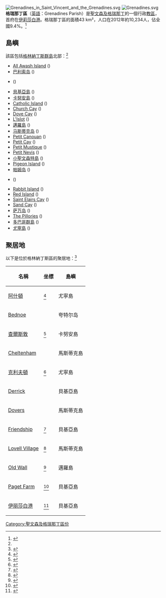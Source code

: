 {{noteTA|1=zh-hans:格林纳丁斯; zh-hant:格林納丁斯; zh-tw:格瑞那丁;}}
[[File:Grenadines_in_Saint_Vincent_and_the_Grenadines.svg|thumb]]
[[File:Grenadines.svg|thumb]]
'''格瑞那丁區'''（[[英語|英語]]：Grenadines Parish）是[[聖文森及格瑞那丁|聖文森及格瑞那丁]]的一個行政[[教區|教區]]，首府在[[伊莉莎白港_(聖文森及格瑞那丁)|伊莉莎白港]]。格瑞那丁區的面積43 km²，人口在2012年約10,234人，佔全國9.4%。<ref name="pop">{{cite web |title=Population and Housing Census Report, 2012 |url=http://stats.gov.vc/stats/wp-content/uploads/2017/01/2012-Housing-and-Population-Census-Report-final-draft-4.pdf |website=Statistical Office, Government of Saint Vincent and the Grenadines |accessdate=2020-03-27 |language=en |format=PDF |archive-date=2020-06-19 |archive-url=https://web.archive.org/web/20200619222440/http://stats.gov.vc/stats/wp-content/uploads/2017/01/2012-Housing-and-Population-Census-Report-final-draft-4.pdf |dead-url=yes }}</ref>

== 島嶼 ==
該區包括[[格林納丁斯群島|格林納丁斯群島]]北部：<ref name="NGA" />
* [[All_Awash_Island|All Awash Island]] ({{coord|12|55|N|61|08|W|region:VC_type:isle|name=All Awash Island}})
* [[巴利索岛|巴利索岛]] ({{coord|12|57|N|61|08|W|region:VC_type:isle|name=Baliceaux}})
* {{Link-en|巴托瓦岛|Battowia}} ({{coord|12|58|N|61|08|W|region:VC_type:isle|name=Battowia}})
* [[貝基亞島|貝基亞島]] ({{coord|13|01|N|61|13|W|region:VC_type:isle|name=貝基亞島}})
* [[卡努安島|卡努安島]] ({{coord|12|43|N|61|20|W|region:VC_type:isle|name=Canouan}})
* [[Catholic_Island|Catholic Island]] ({{coord|12|40|N|61|24|W|region:VC_type:isle|name=Catholic Island}})
* [[Church_Cay|Church Cay]] ({{coord|12|57|N|61|08|W|region:VC_type:isle|name=Church Cay}})
* [[Dove_Cay|Dove Cay]] ({{coord|12|41|N|61|21|W|region:VC_type:isle|name=Dove Cay}})
* [[L'Islot|L'Islot]] ({{coord|12|41|N|61|21|W|region:VC_type:isle|name=L’Islot}})
* [[邁羅島|邁羅島]] ({{coord|12|39|N|61|23|W|region:VC_type:isle|name=邁羅島}})
* [[马斯蒂克岛|马斯蒂克岛]] ({{coord|12|53|N|61|11|W|region:VC_type:isle|name=Mustique}})
* [[Petite_Canouan|Petit Canouan]] ({{coord|12|47|N|61|17|W|region:VC_type:isle|name=Petit Canouan}})
* [[Petit_Cay|Petit Cay]] ({{coord|12|50|N|61|12|W|region:VC_type:isle|name=Petit Cay}})
* [[Petite_Mustique|Petit Mustique]] ({{coord|12|51|N|61|12|W|region:VC_type:isle|name=Petit Mustique}})
* [[Petite_Nevis|Petit Nevis]] ({{coord|12|58|N|61|15|W|region:VC_type:isle|name=Petit Nevis}})
* [[小聖文森特島|小聖文森特島]] ({{coord|12|32|N|061|23|W|region:VC_type:isle|name=Petit Saint Vincent}})
* [[Pigeon_Island,_Grenadines|Pigeon Island]] ({{coord|12|57|N|061|17|W|region:VC_type:isle|name=Pigeon Island}})
* [[帕姆岛|帕姆岛]] ({{coord|12|35|N|061|24|W|region:VC_type:isle|name=Prune Island (Palm Island)}})
* {{Link-en|夸特尔岛|Quatre}} ({{coord|12|57|N|061|15|W|region:VC_type:isle|name=Quatre}})
* [[Rabbit_Island,_Grenadines|Rabbit Island]] ({{coord|12|51|N|061|10|W|region:VC_type:isle|name=Rabbit Island}})
* [[Red_Island,_Grenadines|Red Island]] ({{coord|12|36|N|061|25|W|region:VC_type:isle|name=Red Island}})
* [[Saint_Elairs_Cay|Saint Elairs Cay]] ({{coord|12|59|N|061|14|W|region:VC_type:isle|name=Saint Elairs Cay}})
* [[Sand_Cay,_Grenadines|Sand Cay]] ({{coord|12|36|N|061|26|W|region:VC_type:isle|name=Sand Cay}})
* [[萨万岛|萨万岛]] ({{coord|12|48|N|061|12|W|region:VC_type:isle|name=Savan}})
* [[The_Pillories|The Pillories]] ({{coord|12|54|N|061|10|W|region:VC_type:isle|name=The Pillories}})
* [[多巴哥群島|多巴哥群島]] ({{coord|12|38|N|061|21|W|region:VC_type:isle|name=Tobago Cays}})
* [[尤寧島|尤寧島]] ({{coord|12|36|N|061|26|W|region:VC_type:isle|name=Union Island}})

== 聚居地 ==
以下是位於格林納丁斯區的聚居地：<ref name="NGA">{{cite web|url=http://geonames.nga.mil/ggmagaz/|title=GeoNames Search|publisher=[[National_Geospatial-Intelligence_Agency|National Geospatial-Intelligence Agency]]|accessdate=2 March 2013|archive-date=2021-01-05|archive-url=https://web.archive.org/web/20210105165333/https://geonames.nga.mil/ggmagaz/).|dead-url=yes}}</ref>
{| class="wikitable sortable"
! 名稱
! 坐標
! 島嶼
|-
| [[阿什頓_(尤寧島)|阿什頓]]
| {{coord|12|35|41|N|61|26|05|W|region:VC_type:city|name=Ashton}}<ref>{{cite web|url=http://www.wikimapia.org/16780186/Ashton|title=Ashton|publisher=Wikimapia|accessdate=3 March 2013|archive-date=2018-09-18|archive-url=https://web.archive.org/web/20180918160657/http://wikimapia.org/16780186/Ashton|dead-url=no}}</ref>
| 尤寧島
|-
| [[Bednoe|Bednoe]]
| {{coord|12|57|N|61|15|W|region:VC_type:city|name=Bednoe}}
| 夸特尔岛
|-
| [[查尔斯敦_(卡努安岛)|查爾斯敦]]
| {{coord|12|42|03|N|61|19|53|W|region:VC_type:city}}<ref>{{cite web|url=http://www.wikimapia.org/5152607/Charlestown|title=Charlestown|publisher=Wikimapia|accessdate=3 March 2013|archive-date=2019-06-20|archive-url=https://web.archive.org/web/20190620204733/http://wikimapia.org/5152607/Charlestown|dead-url=no}}</ref>
| 卡努安島
|-
| [[Cheltenham,_Saint_Vincent_and_the_Grenadines|Cheltenham]]
| {{coord|12|53|N|61|11|W|region:VC_type:city}}
| 馬斯蒂克島
|-
| [[克利夫頓_(尤寧島)|克利夫頓]]
| {{coord|12|35|45|N|61|25|07|W|region:VC_type:city}}<ref>{{cite web|url=http://www.wikimapia.org/16780241/Clifton|title=Clifton|publisher=Wikimapia|accessdate=3 March 2013|archive-date=2019-06-02|archive-url=https://web.archive.org/web/20190602151431/http://wikimapia.org/16780241/Clifton|dead-url=no}}</ref>
| 尤寧島
|-
| [[Derrick,_Saint_Vincent_and_the_Grenadines|Derrick]]
| {{coord|12|59|N|61|15|W|region:VC_type:city}}
| 貝基亞島
|-
| [[Dovers|Dovers]]
| {{coord|12|53|N|61|11|W|region:VC_type:city}}
| 馬斯蒂克島
|-
| [[Friendship,_Saint_Vincent_and_the_Grenadines|Friendship]]
| {{coord|12|59|32|N|61|14|10|W|region:VC_type:city}}<ref>{{cite web|url=http://www.wikimapia.org/16895011/Friendship|title=Friendship|publisher=Wikimapia|accessdate=3 March 2013|archive-date=2019-06-08|archive-url=https://web.archive.org/web/20190608132935/http://wikimapia.org/16895011/Friendship|dead-url=no}}</ref>
| 貝基亞島
|-
| [[Lovell_Village,_Saint_Vincent_and_the_Grenadines|Lovell Village]]
| {{coord|12|52|57|N|61|11|16|W|region:VC_type:city}}<ref>{{cite web|url=http://www.wikimapia.org/13930527/Lovell-Village|title=Lovell Village|publisher=Wikimapia|accessdate=3 March 2013|archive-date=2019-06-10|archive-url=https://web.archive.org/web/20190610050447/http://wikimapia.org/13930527/Lovell-Village|dead-url=no}}</ref>
| 馬斯蒂克島
|-
| [[Old_Wall|Old Wall]]
| {{coord|12|38|19|N|61|23|38|W|region:VC_type:city}}<ref>{{cite web|url=http://www.wikimapia.org/26986229/Old-Wall|title=Old Wall|publisher=Wikimapia|accessdate=3 March 2013|archive-date=2019-06-10|archive-url=https://web.archive.org/web/20190610021919/http://wikimapia.org/26986229/Old-Wall|dead-url=no}}</ref>
| 邁羅島
|-
| [[Paget_Farm|Paget Farm]]
| {{coord|12|59|17|N|61|15|11|W|region:VC_type:city}}<ref>{{cite web|url=http://www.wikimapia.org/16894918/Paget-Farm|title=Paget Farm|publisher=Wikimapia|accessdate=3 March 2013|archive-date=2019-06-08|archive-url=https://web.archive.org/web/20190608103200/http://wikimapia.org/16894918/Paget-Farm|dead-url=no}}</ref>
| 貝基亞島
|-
| [[伊丽莎白港_(贝基亚岛)|伊丽莎白港]]
| {{coord|13|00|40|N|61|14|04|W|region:VC_type:city}}<ref>{{cite web|url=http://www.wikimapia.org/16895226/Port-Elizabeth|title=Port Elizabeth|publisher=Wikimapia|accessdate=3 March 2013|archive-date=2019-06-10|archive-url=https://web.archive.org/web/20190610050458/http://wikimapia.org/16895226/Port-Elizabeth|dead-url=no}}</ref>
| 貝基亞島
|}

{{聖文森及格瑞那丁區份}}
{{DEFAULTSORT:Charlotte}}
[[Category:聖文森及格瑞那丁區份|Category:聖文森及格瑞那丁區份]]